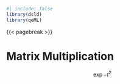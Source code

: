 

```r
#| include: false
library(dsld)
library(qeML)
```

{{< pagebreak >}}

# Matrix Multiplication



$$
\exp{-t^2}
$$

\begin{equation}
abc
\end{equation}
